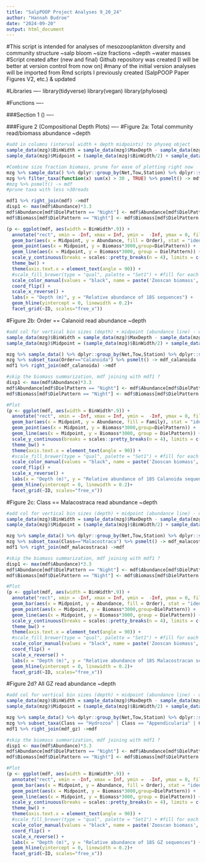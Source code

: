 ```yaml
---
title: "SalpPOOP Project Analyses 9_20_24"
author: "Hannah Budroe"
date: "2024-09-20"
output: html_document
---
```


#This script is intended for analyses of mesozooplankton diversity and community structure ~salp bloom ~size fractions ~depth ~water masses
#Script created after (new and final) Github repository was created [I will be better at version control from now on]
#many of the initial version analyses will be imported from Rmd scripts I previously created (SalpPOOP Paper Figures V2, etc.) & updated

#Libraries ----
library(tidyverse)
library(vegan)
library(phyloseq)

#Functions ----

###Section 1 () ----

###Figure 2 (Compositional Depth Plots) ----
#Figure 2a: Total community read/biomass abundance ~depth
```r
#add in columns (interval width + depth midpoints) to physeq object
sample_data(mzg)$BinWidth = sample_data(mzg)$MaxDepth - sample_data(mzg)$MinDepth
sample_data(mzg)$Midpoint = (sample_data(mzg)$BinWidth/2) + sample_data(mzg)$MinDepth

#Combine size fraction biomass, prune for ease of plotting right now
mzg %>% sample_data() %>% dplyr::group_by(Net,Tow,Station) %>% dplyr::summarise(Biomass=sum(condensedBiomass)) ->mdf1 #df of added biomass
mzg %>% filter_taxa(function(x) sum(x) > 30 , TRUE) %>% psmelt() -> mdf
#mzg %>% psmelt() -> mdf
#prune taxa with less >30reads

mdf1 %>% right_join(mdf) ->mdf
disp1 <- max(mdf$Abundance)*3.3
mdf$Abundance[mdf$DielPattern == "Night"] <- mdf$Abundance[mdf$DielPattern == "Night"]*-1 
mdf$Biomass[mdf$DielPattern == "Night"] <- mdf$Biomass[mdf$DielPattern == "Night"]*-1

(p <- ggplot(mdf, aes(width = BinWidth*.9)) +
  annotate("rect", xmin = -Inf, xmax = Inf, ymin =  -Inf, ymax = 0, fill = "grey60", alpha = 0.5) +
  geom_bar(aes(x = Midpoint, y = Abundance, fill = Order), stat = "identity") +
  geom_point(aes(x = Midpoint, y = Biomass*3000,group=DielPattern)) +
  geom_line(aes(x = Midpoint, y = Biomass*3000, group = DielPattern)) +
  scale_y_continuous(breaks = scales::pretty_breaks(n = 4), limits = c(-disp1, disp1), labels=abs, sec.axis = sec_axis(~./3000, name = bquote('MOCNESS Biomass '(mgC/m^3)), scales::pretty_breaks(n = 4), labels = abs)) + #define the name of your second axis
  theme_bw() + 
  theme(axis.text.x = element_text(angle = 90)) +
  #scale_fill_brewer(type = "qual", palette = "Set1") + #fill for each species is different, using a rcolorbrewer palette called "Set1"
  scale_color_manual(values = "black", name = paste('Zooscan biomass', sep = '')) +# name = bquote(atop('Zooscan Biomass ', (mgC/m^2)))) +  #color for the zooscan biomass is black
  coord_flip() + 
  scale_x_reverse() + 
  labs(x = "Depth (m)", y = "Relative abundance of 18S sequences") + 
  geom_hline(yintercept = 0, linewidth = 0.2)+
  facet_grid(~ID, scales="free_x"))
```
#Figure 2b: Order == Calanoid read abundance ~depth 
```r
#add col for vertical bin sizes (depth) + midpoint (abundance line) - doesn't change with tax
sample_data(mzg)$BinWidth = sample_data(mzg)$MaxDepth - sample_data(mzg)$MinDepth
sample_data(mzg)$Midpoint = (sample_data(mzg)$BinWidth/2) + sample_data(mzg)$MinDepth

mzg %>% sample_data() %>% dplyr::group_by(Net,Tow,Station) %>% dplyr::summarise(Biomass=sum(condensedBiomass)) ->mdf1 #df of added biomass
mzg %>% subset_taxa(Order=="Calanoida") %>% psmelt() -> mdf_calanoida
mdf1 %>% right_join(mdf_calanoida) ->mdf

#skip the biomass summarization, mdf joining with mdf1 ?
disp1 <- max(mdf$Abundance)*3.3 
mdf$Abundance[mdf$DielPattern == "Night"] <- mdf$Abundance[mdf$DielPattern == "Night"]*-1 
mdf$Biomass[mdf$DielPattern == "Night"] <- mdf$Biomass[mdf$DielPattern == "Night"]*-1

#Plot
(p <- ggplot(mdf, aes(width = BinWidth*.9)) +
  annotate("rect", xmin = -Inf, xmax = Inf, ymin =  -Inf, ymax = 0, fill = "grey60", alpha = 0.5) +
  geom_bar(aes(x = Midpoint, y = Abundance, fill = Family), stat = "identity") +
  geom_point(aes(x = Midpoint, y = Biomass*3000,group=DielPattern)) +
  geom_line(aes(x = Midpoint, y = Biomass*3000, group = DielPattern)) +
  scale_y_continuous(breaks = scales::pretty_breaks(n = 4), limits = c(-disp1, disp1), labels=abs, sec.axis = sec_axis(~./3000, name = bquote('Total MOCNESS Biomass '(mgC/m^3)), scales::pretty_breaks(n = 4), labels = abs)) + #define the name of your second axis
  theme_bw() + 
  theme(axis.text.x = element_text(angle = 90)) +
  #scale_fill_brewer(type = "qual", palette = "Set1") + #fill for each species is different, using a rcolorbrewer palette called "Set1"
  scale_color_manual(values = "black", name = paste('Zooscan biomass', sep = '')) +# name = bquote(atop('Zooscan Biomass ', (mgC/m^2)))) +  #color for the zooscan biomass is black
  coord_flip() + 
  scale_x_reverse() + 
  labs(x = "Depth (m)", y = "Relative abundance of 18S Calanoida sequences") + 
  geom_hline(yintercept = 0, linewidth = 0.2)+
  facet_grid(~ID, scales="free_x"))
```
#Figure 2c: Class == Malacostraca read abundance ~depth
```r
#add col for vertical bin sizes (depth) + midpoint (abundance line) - doesn't change with tax
sample_data(mzg)$BinWidth = sample_data(mzg)$MaxDepth - sample_data(mzg)$MinDepth
sample_data(mzg)$Midpoint = (sample_data(mzg)$BinWidth/2) + sample_data(mzg)$MinDepth

mzg %>% sample_data() %>% dplyr::group_by(Net,Tow,Station) %>% dplyr::summarise(Biomass=sum(condensedBiomass)) ->mdf1 #df of added biomass
mzg %>% subset_taxa(Class=="Malacostraca") %>% psmelt() -> mdf_malacostraca
mdf1 %>% right_join(mdf_malacostraca) ->mdf

#skip the biomass summarization, mdf joining with mdf1 ?
disp1 <- max(mdf$Abundance)*3.3 
mdf$Abundance[mdf$DielPattern == "Night"] <- mdf$Abundance[mdf$DielPattern == "Night"]*-1 
mdf$Biomass[mdf$DielPattern == "Night"] <- mdf$Biomass[mdf$DielPattern == "Night"]*-1

#Plot
(p <- ggplot(mdf, aes(width = BinWidth*.9)) +
  annotate("rect", xmin = -Inf, xmax = Inf, ymin =  -Inf, ymax = 0, fill = "grey60", alpha = 0.5) +
  geom_bar(aes(x = Midpoint, y = Abundance, fill = Order), stat = "identity") +
  geom_point(aes(x = Midpoint, y = Biomass*3000,group=DielPattern)) +
  geom_line(aes(x = Midpoint, y = Biomass*3000, group = DielPattern)) +
  scale_y_continuous(breaks = scales::pretty_breaks(n = 4), limits = c(-disp1, disp1), labels=abs, sec.axis = sec_axis(~./3000, name = bquote('Total MOCNESS Biomass '(mgC/m^3)), scales::pretty_breaks(n = 4), labels = abs)) + #define the name of your second axis
  theme_bw() + 
  theme(axis.text.x = element_text(angle = 90)) +
  #scale_fill_brewer(type = "qual", palette = "Set1") + #fill for each species is different, using a rcolorbrewer palette called "Set1"
  scale_color_manual(values = "black", name = paste('Zooscan biomass', sep = '')) +# name = bquote(atop('Zooscan Biomass ', (mgC/m^2)))) +  #color for the zooscan biomass is black
  coord_flip() + 
  scale_x_reverse() + 
  labs(x = "Depth (m)", y = "Relative abundance of 18S Malacostracan sequences") + 
  geom_hline(yintercept = 0, linewidth = 0.2)+
  facet_grid(~ID, scales="free_x"))
```
#Figure 2d? All GZ read abundance ~depth
```r
#add col for vertical bin sizes (depth) + midpoint (abundance line) - doesn't change with tax
sample_data(mzg)$BinWidth = sample_data(mzg)$MaxDepth - sample_data(mzg)$MinDepth
sample_data(mzg)$Midpoint = (sample_data(mzg)$BinWidth/2) + sample_data(mzg)$MinDepth

mzg %>% sample_data() %>% dplyr::group_by(Net,Tow,Station) %>% dplyr::summarise(Biomass=sum(condensedBiomass)) ->mdf1 #df of added biomass
mzg %>% subset_taxa(Class == "Hydrozoa" | Class == "Appendicularia" | Class == "Scyphozoa" | Class == "Thaliacea" | Phylum == "Ctenophora") %>% psmelt() -> mdf_gz
mdf1 %>% right_join(mdf_gz) ->mdf

#skip the biomass summarization, mdf joining with mdf1 ?
disp1 <- max(mdf$Abundance)*3.3 
mdf$Abundance[mdf$DielPattern == "Night"] <- mdf$Abundance[mdf$DielPattern == "Night"]*-1 
mdf$Biomass[mdf$DielPattern == "Night"] <- mdf$Biomass[mdf$DielPattern == "Night"]*-1

#Plot
(p <- ggplot(mdf, aes(width = BinWidth*.9)) +
  annotate("rect", xmin = -Inf, xmax = Inf, ymin =  -Inf, ymax = 0, fill = "grey60", alpha = 0.5) +
  geom_bar(aes(x = Midpoint, y = Abundance, fill = Order), stat = "identity") +
  geom_point(aes(x = Midpoint, y = Biomass*3000,group=DielPattern)) +
  geom_line(aes(x = Midpoint, y = Biomass*3000, group = DielPattern)) +
  scale_y_continuous(breaks = scales::pretty_breaks(n = 4), limits = c(-disp1, disp1), labels=abs, sec.axis = sec_axis(~./3000, name = bquote('Total MOCNESS Biomass '(mgC/m^3)), scales::pretty_breaks(n = 4), labels = abs)) + #define the name of your second axis
  theme_bw() + 
  theme(axis.text.x = element_text(angle = 90)) +
  #scale_fill_brewer(type = "qual", palette = "Set1") + #fill for each species is different, using a rcolorbrewer palette called "Set1"
  scale_color_manual(values = "black", name = paste('Zooscan biomass', sep = '')) +# name = bquote(atop('Zooscan Biomass ', (mgC/m^2)))) +  #color for the zooscan biomass is black
  coord_flip() + 
  scale_x_reverse() + 
  labs(x = "Depth (m)", y = "Relative abundance of 18S GZ sequences") + 
  geom_hline(yintercept = 0, linewidth = 0.2)+
  facet_grid(~ID, scales="free_x"))
```
